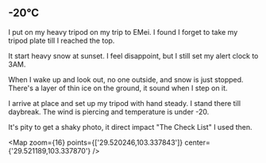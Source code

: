 
## -20℃

I put on my heavy tripod on my trip to EMei.
I found I forget to take my tripod plate till I reached the top.

It start heavy snow at sunset.
I feel disappoint, but I still set my alert clock to 3AM.

When I wake up and look out, no one outside, and snow is just stopped.
There's a layer of thin ice on the ground, it sound when I step on it.

I arrive at place and set up my tripod with hand steady.
I stand there till daybreak.
The wind is piercing and temperature is under -20.

It's pity to get a shaky photo, it direct impact "The Check List" I used then.

<Map zoom={16} points={['29.520246,103.337843']} center={'29.521189,103.337870'} />
